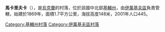 {{coord|51|1|16|N|29|51|43|E|scale:30000|display=title}}

'''馬卡里夫卡'''（{{lang-uk|Макарівка}}），是[[烏克蘭|烏克蘭]]的村落，位於該國中北部[[基輔州|基輔州]]，由[[伊萬基夫區|伊萬基夫區]]負責管轄，始建於1869年，面積1.7平方公里，海拔高度148米，2001年人口445。

{{DEFAULTSORT:Макарівка}}
[[Category:基輔州村落|Category:基輔州村落]]
[[Category:伊萬基夫區村落|Category:伊萬基夫區村落]]


{{Kiev-geo-stub}}